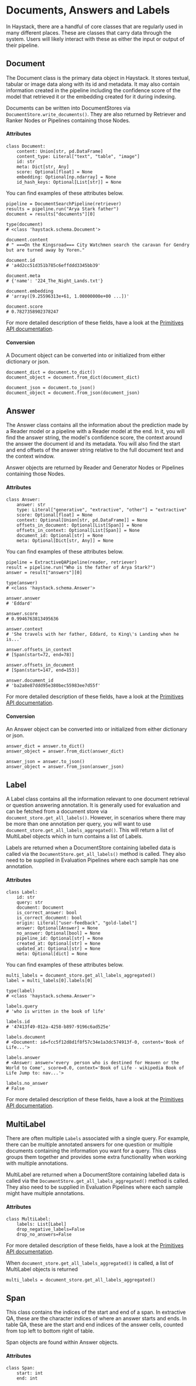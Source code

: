 # Documents, Answers and Labels

In Haystack, there are a handful of core classes that are regularly used in many different places.
These are classes that carry data through the system.
Users will likely interact with these as either the input or output of their pipeline.

## Document

The Document class is the primary data object in Haystack.
It stores textual, tabular or image data along with its id and metadata.
It may also contain information created in the pipeline including the confidence score of the model that retrieved it
or the embedding created for it during indexing.

Documents can be written into DocumentStores via `DocumentStore.write_documents()`.
They are also returned by Retriever and Ranker Nodes or Pipelines containing those Nodes.

#### Attributes

```
class Document:
    content: Union[str, pd.DataFrame]
    content_type: Literal["text", "table", "image"]
    id: str
    meta: Dict[str, Any]
    score: Optional[float] = None
    embedding: Optional[np.ndarray] = None
    id_hash_keys: Optional[List[str]] = None
```

You can find examples of these attributes below.

```
pipeline = DocumentSearchPipeline(retriever)
results = pipeline.run("Arya Stark father")
document = results["documents"][0]

type(document)
# <class 'haystack.schema.Document'>

document.content
# " ===On the Kingsroad=== City Watchmen search the caravan for Gendry but are turned away by Yoren."

document.id
# 'a4d2cc51d351b785c6effddd3345bb39'

document.meta
# {'name': '224_The_Night_Lands.txt'}

document.embedding
# 'array([9.25596313e+61, 1.00000000e+00 ...])'

document.score
# 0.7827358902378247
```

For more detailed description of these fields, have a look at the [Primitives API documentation](/reference/v1.7.0/primitives).

#### Conversion

A Document object can be converted into or initialized from either dictionary or json.

```
document_dict = document.to_dict()
document_object = document.from_dict(document_dict)

document_json = document.to_json()
document_object = document.from_json(document_json)
```


## Answer

The Answer class contains all the information about the prediction made by a Reader model or a pipeline with a Reader model at the end.
In it, you will find the answer string, the model's confidence score, the context around the answer the document id and its metadata.
You will also find the start and end offsets of the answer string relative to the full document text and the context window.

Answer objects are returned by Reader and Generator Nodes or Pipelines containing those Nodes.

#### Attributes

```
class Answer:
    answer: str
    type: Literal["generative", "extractive", "other"] = "extractive"
    score: Optional[float] = None
    context: Optional[Union[str, pd.DataFrame]] = None
    offsets_in_document: Optional[List[Span]] = None
    offsets_in_context: Optional[List[Span]] = None
    document_id: Optional[str] = None
    meta: Optional[Dict[str, Any]] = None
```

You can find examples of these attributes below.

```
pipeline = ExtractiveQAPipeline(reader, retriever)
result = pipeline.run("Who is the father of Arya Stark?")
answer = result["answers"][0]

type(answer)
# <class 'haystack.schema.Answer'>

answer.answer
# 'Eddard'

answer.score
# 0.9946763813495636

answer.context
# 'She travels with her father, Eddard, to King\'s Landing when he is...'

answer.offsets_in_context
# [Span(start=72, end=78)]

answer.offsets_in_document
# [Span(start=147, end=153)]

answer.document_id
# 'ba2a8e87ddd95e380bec55983ee7d55f'
```

For more detailed description of these fields, have a look at the [Primitives API documentation](/reference/v1.7.0/primitives).

#### Conversion

An Answer object can be converted into or initialized from either dictionary or json.

```
answer_dict = answer.to_dict()
answer_object = answer.from_dict(answer_dict)

answer_json = answer.to_json()
answer_object = answer.from_json(answer_json)
```

## Label

A Label class contains all the information relevant to one document retrieval or question answering annotation.
It is generally used for evaluation and can be fetched from a document store via `document_store.get_all_labels()`.
However, in scenarios where there may be more than one annotation per query, you will want to use `document_store.get_all_labels_aggregated()`.
This will return a list of MultiLabel objects which in turn contains a list of Labels.

Labels are returned when a DocumentStore containing labelled data is called via the
`DocumentStore.get_all_labels()` method is called.
They also need to be supplied in Evaluation Pipelines where each sample has one annotation.

#### Attributes

```
class Label:
    id: str
    query: str
    document: Document
    is_correct_answer: bool
    is_correct_document: bool
    origin: Literal["user-feedback", "gold-label"]
    answer: Optional[Answer] = None
    no_answer: Optional[bool] = None
    pipeline_id: Optional[str] = None
    created_at: Optional[str] = None
    updated_at: Optional[str] = None
    meta: Optional[dict] = None
```

You can find examples of these attributes below.

```
multi_labels = document_store.get_all_labels_aggregated()
label = multi_labels[0].labels[0]

type(label)
# <class 'haystack.schema.Answer'>

labels.query
# 'who is written in the book of life'

labels.id
# '47413f49-012a-4258-b897-9196c6ad525e'

labels.document
# <Document: id=fcc5f12d8d1f8f57c34e1a3dc574913f-0, content='Book of Life...'>

labels.answer
# <Answer: answer='every  person who is destined for Heaven or the World to Come', score=0.0, context='Book of Life - wikipedia Book of Life Jump to: nav...'>

labels.no_answer
# False
```

For more detailed description of these fields, have a look at the [Primitives API documentation](/reference/v1.7.0/primitives).

## MultiLabel

There are often multiple `Labels` associated with a single query.
For example, there can be multiple annotated answers for one question
or multiple documents containing the information you want for a query.
This class groups them together and provides some extra functionality when working with multiple annotations.

MultiLabel are returned when a DocumentStore containing labelled data is called via the
`DocumentStore.get_all_labels_aggregated()` method is called.
They also need to be supplied in Evaluation Pipelines where each sample might have multiple annotations.

#### Attributes

```
class MultiLabel:
    labels: List[Label]
    drop_negative_labels=False
    drop_no_answers=False
```

For more detailed description of these fields, have a look at the [Primitives API documentation](/reference/v1.7.0/primitives).

When `document_store.get_all_labels_aggregated()` is called, a list of MultiLabel objects is returned

```
multi_labels = document_store.get_all_labels_aggregated()
```

## Span

This class contains the indices of the start and end of a span.
In extractive QA, these are the character indices of where an answer starts and ends.
In table QA, these are the start and end indices of the answer cells, counted from top left to bottom right of table.

Span objects are found within Answer objects.

#### Attributes

```
class Span:
    start: int
    end: int
```

